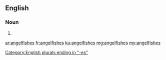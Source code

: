 ==English==

===Noun===
{{head|en|plural}}

# {{plural of|angelfish|lang=en|nocat=1}}

[[Category:English plurals ending in "-es"]]

[[ar:angelfishes]]
[[fr:angelfishes]]
[[ku:angelfishes]]
[[mg:angelfishes]]
[[my:angelfishes]]